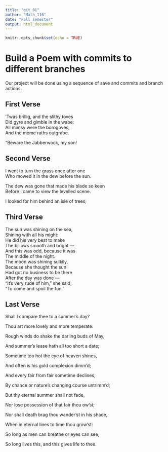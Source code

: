 ```yaml
---
title: "git_01"
author: "Math_116"
date: "Fall semester"
output: html_document
---
```


```r
knitr::opts_chunk$set(echo = TRUE)
```
# Build a Poem with commits to different branches
Our project will be done using a sequence of save and commits and branch actions.
<!-- Do not modify or change any text in "!--" bracketed areas such as this --- these are instructions to
you, if you change any of this the git program will notice it and compromise your git merging strategy !-->

## First Verse 
<!--Put the first five lines of a poem by Lewis Carrol in this section!-->

’Twas brillig, and the slithy toves  
      Did gyre and gimble in the wabe:  
All mimsy were the borogoves,  
      And the mome raths outgrabe.  

“Beware the Jabberwock, my son!  

## Second Verse
<!--Put the first five lines of a poem by Robert Frost here!-->

I went to turn the grass once after one  
Who mowed it in the dew before the sun.  

The dew was gone that made his blade so keen  
Before I came to view the levelled scene.  

I looked for him behind an isle of trees;  

## Third Verse
<!--Put the first two verses of The Walrus and the Carpenter here!-->

The sun was shining on the sea,  
      Shining with all his might:  
He did his very best to make  
      The billows smooth and bright —  
And this was odd, because it was  
      The middle of the night.  
The moon was shining sulkily,  
      Because she thought the sun  
Had got no business to be there  
      After the day was done —  
"It's very rude of him," she said,  
      "To come and spoil the fun."  

## Last Verse
<!--Put a short poem of your choice 8-20 lines,here!-->

Shall I compare thee to a summer’s day?  

Thou art more lovely and more temperate:  

Rough winds do shake the darling buds of May,  

And summer’s lease hath all too short a date;  

Sometime too hot the eye of heaven shines,  

And often is his gold complexion dimm'd;  

And every fair from fair sometime declines,  

By chance or nature’s changing course untrimm'd;  

But thy eternal summer shall not fade,  

Nor lose possession of that fair thou ow’st;  

Nor shall death brag thou wander’st in his shade,  

When in eternal lines to time thou grow’st:  

  So long as men can breathe or eyes can see,  

  So long lives this, and this gives life to thee. 

